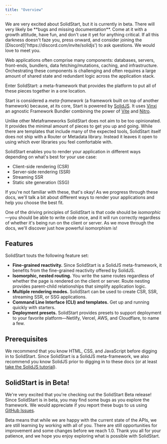 ```yaml
---
title: "Overview"
---
```


<Callout type="warning">
  We are very excited about SolidStart, but it is currently in beta. There will very likely be **bugs and
  missing documentation**. Come at it with a growth attitude, have fun, and don't use it yet for
  anything critical. If all this darkness doesn't faze you, press onward, and consider joining the [Discord]('https://discord.com/invite/solidjs') to ask questions. We would love to meet you.
</Callout>

Web applications often comprise many components: databases, servers, front-ends, bundlers, data fetching/mutations, caching, and infrastructure. 
Orchestrating these components is challenging and often requires a large amount of shared state and redundant logic across the application stack.

Enter SolidStart: a meta-framework that provides the platform to put all of these pieces together in a one location.

Start is considered a _meta-framework_ (a framework built on top of another framework) because, at its core, Start is powered by [SolidJS](https://solidjs.com). 
It uses [Vinxi](https://vinxi.vercel.app/) an agnostic Framework Bundler combining the power of [Vite](https://vitejs.dev) and [Nitro](https://nitro.unjs.io/).

Unlike other Metaframeworks SolidStart does not aim to be too opinionated. 
It provides the minimal amount of pieces to get you up and going. 
While there are templates that include many of the expected tools, SolidStart itself does not ship with a Router or Metadata library. 
Instead it leaves it open to using which ever libraries you feel comfortable with.

SolidStart enables you to render your application in different ways depending on what's best for your use case:

- Client-side rendering (CSR)
- Server-side rendering (SSR)
- Streaming SSR
- Static site generation (SSG)

If you're not familiar with these, that's okay! 
As we progress through these docs, we'll talk a bit about different ways to render your applications and help you choose the best fit.

One of the driving principles of SolidStart is that code should be _isomorphic_&mdash;you should be able to write code once, and it will run correctly regardless of whether it's being run on the client or server. 
As we move through the docs, we'll discover just how powerful isomorphism is!

## Features

SolidStart touts the following feature set:

- **Fine-grained reactivity.** Since SolidStart is a SolidJS meta-framework, it benefits from the fine-grained reactivity offered by SolidJS.
- **Isomorphic, nested routing.** You write the same routes regardless of whether the page is rendered on the client or server. Route nesting provides parent-child relationships that simplify application logic.
- **Multiple rendering modes.** SolidStart can be used to create CSR, SSR, streaming SSR, or SSG applications.
- **Command Line Interface (CLI) and templates.** Get up and running quickly with starters.
- **Deployment presets.** SolidStart provides presets to support deployment to your favorite platform&mdash;Netlify, Vercel, AWS, and Cloudflare, to name a few.

## Prerequisites

We recommend that you know HTML, CSS, and JavaScript before digging in to SolidStart. 
Since SolidStart is a SolidJS meta-framework, we also recommend you know SolidJS prior to digging in to these docs (or at least [take the SolidJS tutorial](https://www.solidjs.com/tutorial)).

## SolidStart is in Beta!

We're very excited that you're checking out the SolidStart Beta release! 
Since SolidStart is in beta, you may find some bugs as you explore the framework. 
We would appreciate if you report these bugs to us using [GitHub Issues](https://github.com/solidjs/solid-start/issues).

Beta means that while we are happy with the current state of the APIs, we are still learning by working with all of you. 
There are still opportunities for improvement and some changes before we reach 1.0. 
Thank you all for your patience, and we hope you enjoy exploring what is possible with SolidStart.